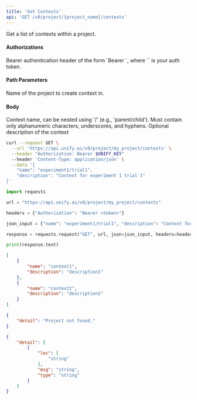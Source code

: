 ```yaml
---
title: 'Get Contexts'
api: 'GET /v0/project/{project_name}/contexts'
---
```

Get a list of contexts within a project.

#### Authorizations

<ParamField header="Authorization" type="string" required="true">
  Bearer authentication header of the form `Bearer <token>`, where `<token>` is your auth token.
</ParamField>

#### Path Parameters

<ParamField query="project_name" type="string" required="true">
Name of the project to create context in.
</ParamField>

#### Body

<ParamField body="name" type="string" required="true">
Context name, can be nested using '/' (e.g., 'parent/child'). Must contain only alphanumeric characters, underscores, and hyphens.
</ParamField>

<ParamField body="description" type="string | null" >
Optional description of the context
</ParamField>

<RequestExample>

```bash cURL
curl --request GET \
  --url 'https://api.unify.ai/v0/project/my_project/contexts' \
  --header "Authorization: Bearer $UNIFY_KEY"
  --header 'Content-Type: application/json' \
  --data '{
    "name": "experiment1/trial1",
    "description": "Context for experiment 1 trial 1"
}'
```

```python Python
import requests

url = "https://api.unify.ai/v0/project/my_project/contexts"

headers = {"Authorization": "Bearer <token>"}

json_input = {"name": "experiment1/trial1", "description": "Context for experiment 1 trial 1"}

response = requests.request("GET", url, json=json_input, headers=headers)

print(response.text)
```

</RequestExample>
<ResponseExample>

```json 200
[
    {
        "name": "context1",
        "description": "description1"
    },
    {
        "name": "context2",
        "description": "description2"
    }
]
```

```json 404
{
    "detail": "Project not found."
}
```

```json 422
{
    "detail": [
        {
            "loc": [
                "string"
            ],
            "msg": "string",
            "type": "string"
        }
    ]
}
```

</ResponseExample>
